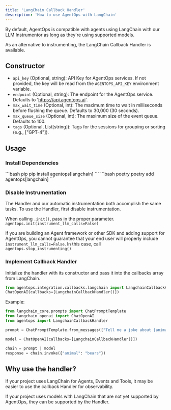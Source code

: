 ```yaml
---
title: 'LangChain Callback Handler'
description: 'How to use AgentOps with LangChain'
---
```


By default, AgentOps is compatible with agents using LangChain with our LLM Instrumentor as long as they're using
supported models.

As an alternative to instrumenting, the LangChain Callback Handler is available.

## Constructor

- `api_key` (Optional, string): API Key for AgentOps services. If not provided, the key will be read from the `AGENTOPS_API_KEY` environment variable.
- `endpoint` (Optional, string): The endpoint for the AgentOps service. Defaults to 'https://api.agentops.ai'.
- `max_wait_time` (Optional, int): The maximum time to wait in milliseconds before flushing the queue. Defaults to 30,000 (30 seconds).
- `max_queue_size` (Optional, int): The maximum size of the event queue. Defaults to 100.
- `tags` (Optional, List[string]): Tags for the sessions for grouping or sorting (e.g., ["GPT-4"]).

## Usage

### Install Dependencies
<CodeGroup>
```bash pip 
pip install agentops[langchain]
```
```bash poetry
poetry add agentops[langchain]
```
</CodeGroup>

### Disable Instrumentation

The Handler and our automatic instrumentation both accomplish the same tasks. To use the Handler, first disable instrumentation.

When calling `.init()`, pass in the proper parameter.
`agentops.init(instrument_llm_calls=False)`

If you are building an Agent framework or other SDK and adding support for AgentOps, you cannot guarantee that your end user will
properly include `instrument_llm_calls=False`. In this case, call
`agentops.stop_instrumenting()`

### Implement Callback Handler

Initialize the handler with its constructor and pass it into the callbacks array from LangChain.
```python
from agentops.integration.callbacks.langchain import LangchainCallbackHandler
ChatOpenAI(callbacks=[LangchainCallbackHandler()])
```

Example:
```python
from langchain_core.prompts import ChatPromptTemplate
from langchain_openai import ChatOpenAI
from agentops import LangchainCallbackHandler

prompt = ChatPromptTemplate.from_messages(["Tell me a joke about {animal}"])

model = ChatOpenAI(callbacks=[LangchainCallbackHandler()])

chain = prompt | model
response = chain.invoke({"animal": "bears"})
```

## Why use the handler?

If your project uses LangChain for Agents, Events and Tools, it may be easier to use the callback Handler for observability.

If your project uses models with LangChain that are not yet supported by AgentOps, they can be supported by the Handler.

<script type="module" src="/scripts/github_stars.js"></script>
<script type="module" src="/scripts/scroll-img-fadein-animation.js"></script>
<script type="module" src="/scripts/button_heartbeat_animation.js"></script>
<script type="module" src="/scripts/adjust_api_dynamically.js"></script>
